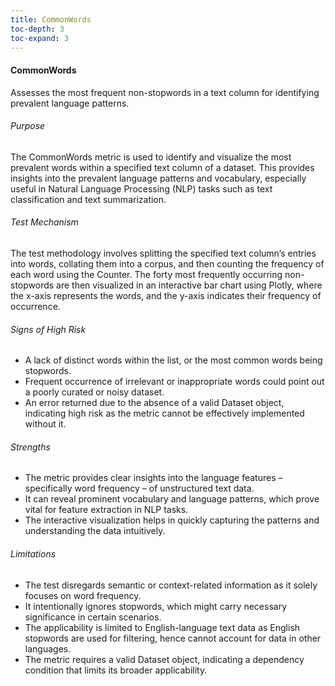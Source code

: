 ```yaml
---
title: CommonWords
toc-depth: 3
toc-expand: 3
---
```







#### CommonWords

Assesses the most frequent non-stopwords in a text column for identifying prevalent language patterns.

###### Purpose

The CommonWords metric is used to identify and visualize the most prevalent words within a specified text column of
a dataset. This provides insights into the prevalent language patterns and vocabulary, especially useful in Natural
Language Processing (NLP) tasks such as text classification and text summarization.

###### Test Mechanism

The test methodology involves splitting the specified text column's entries into words, collating them into a
corpus, and then counting the frequency of each word using the Counter. The forty most frequently occurring
non-stopwords are then visualized in an interactive bar chart using Plotly, where the x-axis represents the words,
and the y-axis indicates their frequency of occurrence.

###### Signs of High Risk

- A lack of distinct words within the list, or the most common words being stopwords.
- Frequent occurrence of irrelevant or inappropriate words could point out a poorly curated or noisy dataset.
- An error returned due to the absence of a valid Dataset object, indicating high risk as the metric cannot be
effectively implemented without it.

###### Strengths

- The metric provides clear insights into the language features – specifically word frequency – of unstructured
text data.
- It can reveal prominent vocabulary and language patterns, which prove vital for feature extraction in NLP tasks.
- The interactive visualization helps in quickly capturing the patterns and understanding the data intuitively.

###### Limitations

- The test disregards semantic or context-related information as it solely focuses on word frequency.
- It intentionally ignores stopwords, which might carry necessary significance in certain scenarios.
- The applicability is limited to English-language text data as English stopwords are used for filtering, hence
cannot account for data in other languages.
- The metric requires a valid Dataset object, indicating a dependency condition that limits its broader
applicability.




 